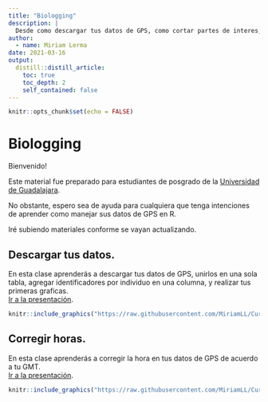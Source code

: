 ```yaml
---
title: "Biologging"
description: |
  Desde como descargar tus datos de GPS, como cortar partes de interes, hasta hacer tus primeros graficos con datos de tracking y exportarlos. 
author:
  - name: Miriam Lerma
date: 2021-03-16
output:
  distill::distill_article:
    toc: true
    toc_depth: 2
    self_contained: false
---
```


```r
knitr::opts_chunk$set(echo = FALSE)
```

# Biologging

Bienvenido!  

Este material fue preparado para estudiantes de posgrado de la [Universidad de Guadalajara](http://www.cucsur.udg.mx/maestria-en-ecologia-y-manejo-de-recursos-costeros-y-marinos).

No obstante, espero sea de ayuda para cualquiera que tenga intenciones de aprender como manejar sus datos de GPS en R.

Iré subiendo materiales conforme se vayan actualizando.

## Descargar tus datos.
En esta clase aprenderás a descargar tus datos de GPS, unirlos en una sola tabla, agregar identificadores por individuo en una columna, y realizar tus primeras graficas. <br>[Ir a la presentación](https://miriamll.github.io/Curso_tracking/Parte1).  

```r
knitr::include_graphics("https://raw.githubusercontent.com/MiriamLL/Curso_tracking/main/03Figuras/Descargar.png")
```

## Corregir horas.
En esta clase aprenderás a corregir la hora en tus datos de GPS de acuerdo a tu GMT. <br>[Ir a la presentación](https://miriamll.github.io/Curso_tracking/Parte2).  

```r
knitr::include_graphics("https://raw.githubusercontent.com/MiriamLL/Curso_tracking/main/03Figuras/Horas.png")
```

